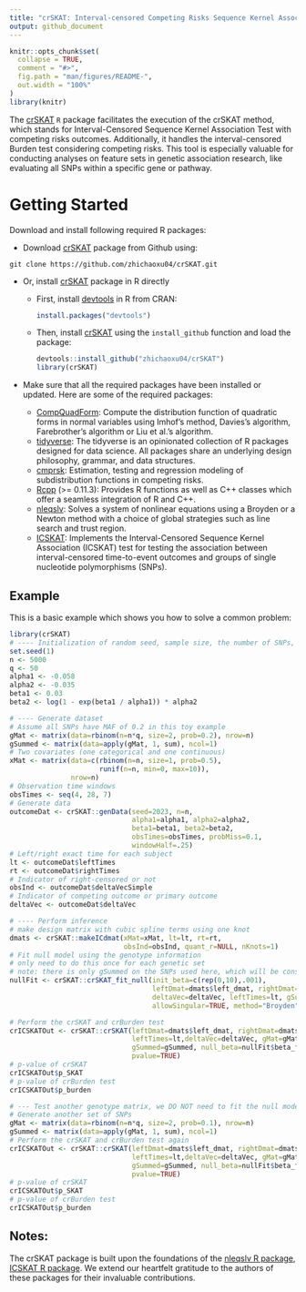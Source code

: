```yaml
---
title: "crSKAT: Interval-censored Competing Risks Sequence Kernel Association Test"
output: github_document
---
```


<!-- README.md is generated from README.Rmd. Please edit that file -->

```r
knitr::opts_chunk$set(
  collapse = TRUE,
  comment = "#>",
  fig.path = "man/figures/README-",
  out.width = "100%"
)
library(knitr)
```


<!-- badges: start -->
<!-- badges: end -->

The [crSKAT](https://github.com/zhichaoxu04/crSKAT) `R` package facilitates the execution of the crSKAT method, which stands for Interval-Censored Sequence Kernel Association Test with competing risks outcomes. Additionally, it handles the interval-censored Burden test considering competing risks. This tool is especially valuable for conducting analyses on feature sets in genetic association research, like evaluating all SNPs within a specific gene or pathway.


# Getting Started
Download and install following required R packages:

- Download [crSKAT](https://github.com/zhichaoxu04/crSKAT) package from Github using:

```
git clone https://github.com/zhichaoxu04/crSKAT.git
```

- Or, install [crSKAT](https://github.com/zhichaoxu04/crSKAT) package in R directly

  - First, install [devtools](https://devtools.r-lib.org) in R from CRAN:
    ```r
    install.packages("devtools")
    ```

  - Then, install [crSKAT](https://github.com/zhichaoxu04/crSKAT) using the `install_github` function and load the package:
    ```r
    devtools::install_github("zhichaoxu04/crSKAT")
    library(crSKAT)
    ```

- Make sure that all the required packages have been installed or updated. Here are some of the required packages:
  - [CompQuadForm](https://cran.r-project.org/web/packages/CompQuadForm/index.html): Compute the distribution function of quadratic forms in normal variables using Imhof's method, Davies's algorithm, Farebrother's algorithm or Liu et al.'s algorithm.
  - [tidyverse](https://www.tidyverse.org): The tidyverse is an opinionated collection of R packages designed for data science. All packages share an underlying design philosophy, grammar, and data structures.
  - [cmprsk](https://cran.r-project.org/web/packages/cmprsk/index.html): Estimation, testing and regression modeling of subdistribution functions in competing risks.
  - [Rcpp](https://cran.r-project.org/web/packages/Rcpp/index.html) (>= 0.11.3): Provides R functions as well as C++ classes which offer a seamless integration of R and C++.
  - [nleqslv](https://cran.r-project.org/web/packages/nleqslv/index.html): Solves a system of nonlinear equations using a Broyden or a Newton method with a choice of global strategies such as line search and trust region.
  - [ICSKAT](https://cran.r-project.org/web/packages/ICSKAT/index.html): Implements the Interval-Censored Sequence Kernel Association (ICSKAT) test for testing the association between interval-censored time-to-event outcomes and groups of single nucleotide polymorphisms (SNPs). 

## Example

This is a basic example which shows you how to solve a common problem:

```r
library(crSKAT)
# ---- Initialization of random seed, sample size, the number of SNPs, and parameters
set.seed(1)
n <- 5000
q <- 50
alpha1 <- -0.058
alpha2 <- -0.035
beta1 <- 0.03
beta2 <- log(1 - exp(beta1 / alpha1)) * alpha2

# ---- Generate dataset
# Assume all SNPs have MAF of 0.2 in this toy example
gMat <- matrix(data=rbinom(n=n*q, size=2, prob=0.2), nrow=n)
gSummed <- matrix(data=apply(gMat, 1, sum), ncol=1)
# Two covariates (one categorical and one continuous)
xMat <- matrix(data=c(rbinom(n=n, size=1, prob=0.5), 
                      runif(n=n, min=0, max=10)), 
               nrow=n)
# Observation time windows
obsTimes <- seq(4, 28, 7)
# Generate data
outcomeDat <- crSKAT::genData(seed=2023, n=n, 
                              alpha1=alpha1, alpha2=alpha2, 
                              beta1=beta1, beta2=beta2,
                              obsTimes=obsTimes, probMiss=0.1, 
                              windowHalf=.25)
# Left/right exact time for each subject
lt <- outcomeDat$leftTimes
rt <- outcomeDat$rightTimes
# Indicator of right-censored or not
obsInd <- outcomeDat$deltaVecSimple
# Indicator of competing outcome or primary outcome
deltaVec <- outcomeDat$deltaVec

# ---- Perform inference
# make design matrix with cubic spline terms using one knot
dmats <- crSKAT::makeICdmat(xMat=xMat, lt=lt, rt=rt, 
                            obsInd=obsInd, quant_r=NULL, nKnots=1)
# Fit null model using the genotype information 
# only need to do this once for each genetic set 
# note: there is only gSummed on the SNPs used here, which will be constant
nullFit <- crSKAT::crSKAT_fit_null(init_beta=c(rep(0,10),.001), 
                                   leftDmat=dmats$left_dmat, rightDmat=dmats$right_dmat,
                                   deltaVec=deltaVec, leftTimes=lt, gSummed=gSummed, 
                                   allowSingular=TRUE, method="Broyden")

# Perform the crSKAT and crBurden test
crICSKATOut <- crSKAT::crSKAT(leftDmat=dmats$left_dmat, rightDmat=dmats$right_dmat, 
                              leftTimes=lt,deltaVec=deltaVec, gMat=gMat, 
                              gSummed=gSummed, null_beta=nullFit$beta_fit, 
                              pvalue=TRUE)
# p-value of crSKAT
crICSKATOut$p_SKAT
# p-value of crBurden test
crICSKATOut$p_burden

# --- Test another genotype matrix, we DO NOT need to fit the null model again
# Generate another set of SNPs
gMat <- matrix(data=rbinom(n=n*q, size=2, prob=0.1), nrow=n)
gSummed <- matrix(data=apply(gMat, 1, sum), ncol=1)
# Perform the crSKAT and crBurden test again
crICSKATOut <- crSKAT::crSKAT(leftDmat=dmats$left_dmat, rightDmat=dmats$right_dmat, 
                              leftTimes=lt,deltaVec=deltaVec, gMat=gMat, 
                              gSummed=gSummed, null_beta=nullFit$beta_fit, 
                              pvalue=TRUE)
# p-value of crSKAT
crICSKATOut$p_SKAT
# p-value of crBurden test
crICSKATOut$p_burden
```

## Notes:
The crSKAT package is built upon the foundations of the [nleqslv R package](https://cran.r-project.org/web/packages/nleqslv/index.html), [ICSKAT R package](https://cran.r-project.org/web/packages/ICSKAT/index.html). We extend our heartfelt gratitude to the authors of these packages for their invaluable contributions.


<!-- Interval-censored data is a category of failure time data, also known as time-to-event data, that is frequently encountered in contemporary genetic datasets such as the UK Biobank (UKB) and St. Jude Lifetime Cohort Study (SJLIFE). While many individuals are familiar with right-censored data, which is a type of interval-censored data, interval-censored data is not precisely known but is only known to fall within a specific range or interval (such as between 0 and 10, between 15 and 18, or between 30 and infinity). -->

<!-- The follow-up information for individuals in the UK Biobank (UKB) was gathered using questionnaires and sample assays conducted during visit assessments, which were subsequently linked to their medical records. Consequently, providing longitudinal data with time-stamped phenome-wide diagnosis information presents a challenge. Therefore, for some diseases, the onset can only be determined to lie within an interval between two assessments or before the first assessment, rather than being precisely observed, resulting in interval-censored failure times. -->

<!-- Competing risks occur when an individual may experience multiple events that could lead to failure, and these events may compete with each other to cause the failure. This means that the occurrence of one event may affect or impede the likelihood of another event happening. For instance, during the study period, some individuals may have passed away due to other causes, rendering them unable to experience the fracture event or survive until the end of the study period. -->

<!-- There exist some ad-hoc approaches for handling interval-censored data, such as converting the occurrence of the event into a binary outcome and utilizing binary outcome techniques (e.g., logistic regression), or estimating the occurrence time to fall in the middle of the interval and using right-censored survival analysis methods. Nevertheless, when competing outcomes are present, utilizing interval-censored methodology that accounts for these competing risks frequently results in improved operating characteristics, such as better control of the Type I error rate or increased power. -->

<!-- ## Installation -->

<!-- You can install the development version of crICSKAT from [GitHub](https://github.com/) with: -->

<!-- ``` r -->
<!-- # install.packages("devtools") -->
<!-- devtools::install_github("YJJimpp/crICSKAT") -->
<!-- ``` -->

<!-- ## Example -->

<!-- This is a basic example which shows you how to solve a common problem: -->

<!-- ```{r example} -->
<!-- library(crICSKAT) -->
<!-- ## basic example code -->
<!-- ``` -->

<!-- What is special about using `README.Rmd` instead of just `README.md`? You can include R chunks like so: -->

<!-- ```{r cars} -->
<!-- summary(cars) -->
<!-- ``` -->

<!-- You'll still need to render `README.Rmd` regularly, to keep `README.md` up-to-date. `devtools::build_readme()` is handy for this. You could also use GitHub Actions to re-render `README.Rmd` every time you push. An example workflow can be found here: <https://github.com/r-lib/actions/tree/v1/examples>. -->

<!-- You can also embed plots, for example: -->

<!-- ```{r pressure, echo = FALSE} -->
<!-- plot(pressure) -->
<!-- ``` -->

<!-- In that case, don't forget to commit and push the resulting figure files, so they display on GitHub and CRAN. -->
